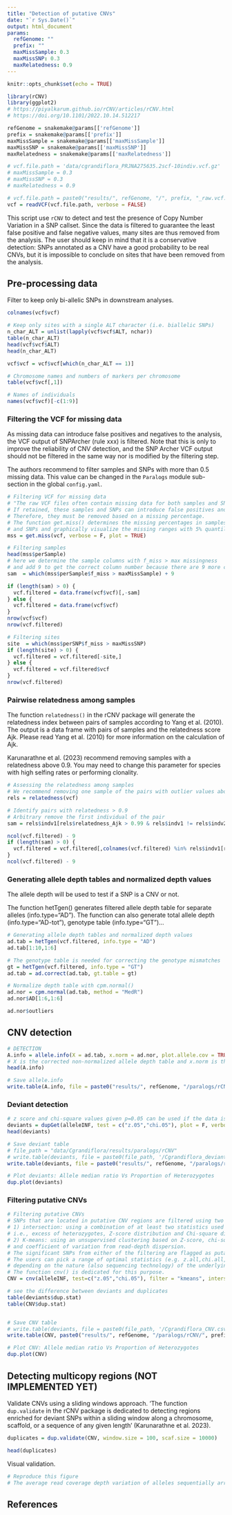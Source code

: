 ```yaml
---
title: "Detection of putative CNVs"
date: "`r Sys.Date()`"
output: html_document
params:
  refGenome: ""
  prefix: ""
  maxMissSample: 0.3
  maxMissSNP: 0.3
  maxRelatedness: 0.9
---
```


```r
knitr::opts_chunk$set(echo = TRUE)
```

```r
library(rCNV)
library(ggplot2)
# https://piyalkarum.github.io/rCNV/articles/rCNV.html
# https://doi.org/10.1101/2022.10.14.512217
```


```r
refGenome = snakemake@params[['refGenome']]
prefix = snakemake@params[['prefix']]
maxMissSample = snakemake@params[['maxMissSample']]
maxMissSNP = snakemake@params[['maxMissSNP']]
maxRelatedness = snakemake@params[['maxRelatedness']]

# vcf.file.path = 'data/cgrandiflora_PRJNA275635.2scf-10indiv.vcf.gz'
# maxMissSample = 0.3
# maxMissSNP = 0.3
# maxRelatedness = 0.9

# vcf.file.path = paste0("results/", refGenome, "/", prefix, "_raw.vcf.gz")
vcf = readVCF(vcf.file.path, verbose = FALSE)
```


This script use `rCNV` to detect and test the presence of Copy Number Variation in a SNP callset. Since the data is filtered to guarantee the least false positive and false negative values, many sites are thus removed from the analysis. The user should keep in mind that it is a conservative detection: SNPs annotated as a CNV have a good probability to be real CNVs, but it is impossible to conclude on sites that have been removed from the analysis.


## Pre-processing data


Filter to keep only bi-allelic SNPs in downstream analyses.


```r
colnames(vcf$vcf)

# Keep only sites with a single ALT character (i.e. biallelic SNPs)
n_char_ALT = unlist(lapply(vcf$vcf$ALT, nchar))
table(n_char_ALT)
head(vcf$vcf$ALT)
head(n_char_ALT)

vcf$vcf = vcf$vcf[which(n_char_ALT == 1)]
```



```r
# Chromosome names and numbers of markers per chromosome
table(vcf$vcf[,1])

# Names of individuals
names(vcf$vcf)[-c(1:9)]
```


### Filtering the VCF for missing data

As missing data can introduce false positives and negatives to the analysis, the VCF output of SNPArcher (rule xxx) is filtered. Note that this is only to improve the reliability of CNV detection, and the SNP Archer VCF output should not be filtered in the same way nor is modified by the filtering step.

The authors recommend to filter samples and SNPs with more than 0.5 missing data. This value can be changed in the `Paralogs` module sub-section in the global `config.yaml`.



```r
# Filtering VCF for missing data
# "The raw VCF files often contain missing data for both samples and SNPs.
# If retained, these samples and SNPs can introduce false positives and negatives to the analysis.
# Therefore, they must be removed based on a missing percentage.
# The function get.miss() determines the missing percentages in samples
# and SNPs and graphically visualize the missing ranges with 5% quantile values.
mss = get.miss(vcf, verbose = F, plot = TRUE)

# Filtering samples
head(mss$perSample)
# here we determine the sample columns with f_miss > max missingness
# and add 9 to get the correct column number because there are 9 more columns before the sample columns start.
sam  = which(mss$perSample$f_miss > maxMissSample) + 9

if (length(sam) > 0) {
  vcf.filtered = data.frame(vcf$vcf)[,-sam]
} else {
  vcf.filtered = data.frame(vcf$vcf)
}
nrow(vcf$vcf)
nrow(vcf.filtered)

# Filtering sites
site  = which(mss$perSNP$f_miss > maxMissSNP)
if (length(site) > 0) {
  vcf.filtered = vcf.filtered[-site,]
} else {
  vcf.filtered = vcf.filtered$vcf
}
nrow(vcf.filtered)
```


### Pairwise relatedness among samples

The function `relatedness()` in the rCNV package will generate the relatedness index between pairs of samples according to Yang et al. (2010). The output is a data frame with pairs of samples and the relatedness score Ajk. Please read Yang et al. (2010) for more information on the calculation of Ajk.

Karunarathne et al. (2023) recommend removing samples with a relatedness above 0.9. You may need to change this parameter for species with high selfing rates or performing  clonality.



```r
# Assessing the relatedness among samples
# We recommend removing one sample of the pairs with outlier values above 0.9.
rels = relatedness(vcf)

# Identify pairs with relatedness > 0.9
# Arbitrary remove the first individual of the pair
sam = rels$indv1[rels$relatedness_Ajk > 0.99 & rels$indv1 != rels$indv2]

ncol(vcf.filtered) - 9
if (length(sam) > 0) {
  vcf.filtered = vcf.filtered[,colnames(vcf.filtered) %in% rels$indv1[rels$relatedness_Ajk > maxRelatedness]]
}
ncol(vcf.filtered) - 9
```



### Generating allele depth tables and normalized depth values

The allele depth will be used to test if a SNP is a CNV or not.

The function hetTgen() generates filtered allele depth table for separate alleles (info.type="AD"). The function can also generate total allele depth (info.type="AD-tot"), genotype table (info.type="GT")...

```r
# Generating allele depth tables and normalized depth values 
ad.tab = hetTgen(vcf.filtered, info.type = "AD")
ad.tab[1:10,1:6]

# The genotype table is needed for correcting the genotype mismatches
gt = hetTgen(vcf.filtered, info.type = "GT")
ad.tab = ad.correct(ad.tab, gt.table = gt)

# Normalize depth table with cpm.normal()
ad.nor = cpm.normal(ad.tab, method = "MedR")
ad.nor$AD[1:6,1:6]

ad.nor$outliers
```


## CNV detection


```r
# DETECTION
A.info = allele.info(X = ad.tab, x.norm = ad.nor, plot.allele.cov = TRUE)
# X is the corrected non-normalized allele depth table and x.norm is the normalized allele depth table
head(A.info)

# Save allele.info
write.table(A.info, file = paste0("results/", refGenome, "/paralogs/rCNV/", prefix, "_allele_info.tsv"), quote = F, row.names = F, col.names = T, sep = "\t")
```


### Deviant detection

```r
# z score and chi-square values given p=0.05 can be used if the data is RADseq generated and probe-biase is neglegible
deviants = dupGet(alleleINF, test = c("z.05","chi.05"), plot = F, verbose = TRUE)
head(deviants)

# Save deviant table
# file_path = "data/Cgrandiflora/results/paralogs/rCNV"
# write.table(deviants, file = paste0(file_path, '/Cgrandiflora_deviants.csv'), quote = F, row.names = F, col.names = T, sep = "\t")
write.table(deviants, file = paste0("results/", refGenome, "/paralogs/rCNV/", prefix, "_deviants.tsv"), quote = F, row.names = F, col.names = T, sep = "\t")

# Plot deviants: Allele median ratio Vs Proportion of Heterozygotes
dup.plot(deviants)
```

### Filtering putative CNVs


```r
# Filtering putative CNVs
# SNPs that are located in putative CNV regions are filtered using two methods;
# 1) intersection: using a combination of at least two statistics used in deviant detection.
# i.e., excess of heterozygotes, Z-score distribution and Chi-square distribution,
# 2) K-means: using an unsupervised clustering based on Z-score, chi-square, excess of heterozygotes,
# and coefficient of variation from read-depth dispersion.
# The significant SNPs from either of the filtering are flagged as putative duplicates.
# The users can pick a range of optimal statistics (e.g. z.all,chi.all,z.05,chi.05, etc.)
# depending on the nature (also sequencing technology) of the underlying data.
# The function cnv() is dedicated for this purpose.
CNV = cnv(alleleINF, test=c("z.05","chi.05"), filter = "kmeans", intersecion = TRUE)

# see the difference between deviants and duplicates
table(deviants$dup.stat)
table(CNV$dup.stat)


# Save CNV table
# write.table(deviants, file = paste0(file_path, '/Cgrandiflora_CNV.csv'), quote = F, row.names = F, col.names = T, sep = "\t")
write.table(CNV, paste0("results/", refGenome, "/paralogs/rCNV/", prefix, "_CNV.tsv") , quote = F, rownames = F, colnames = T, sep = "\t")

# Plot CNV: Allele median ratio Vs Proportion of Heterozygotes
dup.plot(CNV)
```



## Detecting multicopy regions (NOT IMPLEMENTED YET)

Validate CNVs using a sliding windows approach. 'The function `dup.validate` in the rCNV package is dedicated to detecting regions enriched for deviant SNPs within a sliding window along a chromosome, scaffold, or a sequence of any given length' (Karunarathne et al. 2023).


```r
duplicates = dup.validate(CNV, window.size = 100, scaf.size = 10000)

head(duplicates)
```



Visual validation.

```r
# Reproduce this figure
# The average read coverage depth variation of alleles sequentially arranged on the genomes of (A) Anopheles gambiae and (B) Norway Spruce. Black points indicate the detected putative CNVs by rCNV; the blue line shows the moving window average of the depth values. AgamP4_2R:3436927-3639836 is the previously recognised region of duplication in the right chromosome arm of Anopheles gambiae.

```


## References


